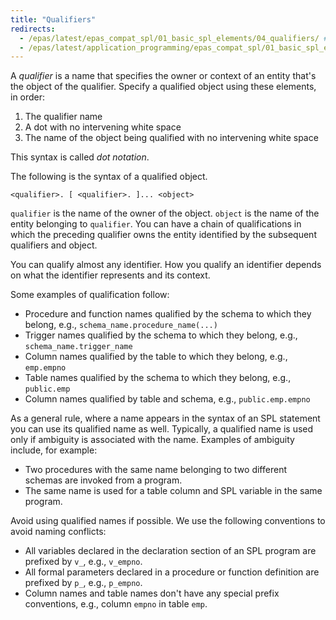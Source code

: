 ```yaml
---
title: "Qualifiers"
redirects:
  - /epas/latest/epas_compat_spl/01_basic_spl_elements/04_qualifiers/ #generated for docs/epas/reorg-role-use-case-mode
  - /epas/latest/application_programming/epas_compat_spl/01_basic_spl_elements/04_qualifiers/
---
```


<div id="qualifiers" class="registered_link"></div>

A *qualifier* is a name that specifies the owner or context of an entity that's the object of the qualifier. Specify a qualified object using these elements, in order:

1. The qualifier name 
2. A dot with no intervening white space
3. The name of the object being qualified with no intervening white space

This syntax is called *dot notation*.

The following is the syntax of a qualified object.

```text
<qualifier>. [ <qualifier>. ]... <object>
```

`qualifier` is the name of the owner of the object. `object` is the name of the entity belonging to `qualifier`. You can have a chain of qualifications in which the preceding qualifier owns the entity identified by the subsequent qualifiers and object.

You can qualify almost any identifier. How you qualify an identifier depends on what the identifier represents and its context.

Some examples of qualification follow:

-   Procedure and function names qualified by the schema to which they belong, e.g., `schema_name.procedure_name(...)`
-   Trigger names qualified by the schema to which they belong, e.g., `schema_name.trigger_name`
-   Column names qualified by the table to which they belong, e.g., `emp.empno`
-   Table names qualified by the schema to which they belong, e.g., `public.emp`
-   Column names qualified by table and schema, e.g., `public.emp.empno`

As a general rule, where a name appears in the syntax of an SPL statement you can use its qualified name as well. Typically, a qualified name is used only if ambiguity is associated with the name. Examples of ambiguity include, for example:

-  Two procedures with the same name belonging to two different schemas are invoked from a program.
-  The same name is used for a table column and SPL variable in the same program.

Avoid using qualified names if possible. We use the following conventions to avoid naming conflicts:

-   All variables declared in the declaration section of an SPL program are prefixed by `v_`, e.g., `v_empno`.
-   All formal parameters declared in a procedure or function definition are prefixed by `p_`, e.g., `p_empno`.
-   Column names and table names don't have any special prefix conventions, e.g., column `empno` in table `emp`.
